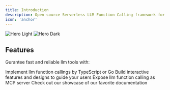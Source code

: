 ```yaml
---
title: Introduction
description: Open source Serverless LLM Function Calling framework for AI agents
icon: 'anchor'
---
```


<div className="flex justify-center">
  <img
    className="block dark:hidden"
    src="/images/yomo-logo.png"
    alt="Hero Light"
    width={300}
  />
  <img
    className="hidden dark:block"
    src="/images/yomo-logo.png"
    alt="Hero Dark"
    width={300}
  />
</div>

## Features

Gurantee fast and reliable llm tools with:

<CardGroup cols={2}>
  <Card
    title="Strongly-typed Language"
    icon="code"
    href="/sfn/intro"
  >
    Implement llm function callings by TypeScript or Go
  </Card>
  <Card
    title="Serverless"
    icon="screwdriver-wrench"
    href="/sfn/intro"
  >
    Build interactive features and designs to guide your users
  </Card>
  <Card
    title="MCP Supported"
    icon="palette"
    href="/sfn/intro"
  >
    Expose llm function calling as MCP server
  </Card>
  <Card
    title="Run On Any Model"
    icon="stars"
    href="/sfn/intro"
  >
    Check out our showcase of our favorite documentation
  </Card>
</CardGroup>